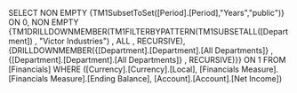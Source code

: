 SELECT NON EMPTY {TM1SubsetToSet([Period].[Period],"Years","public")} ON 0, NON EMPTY {TM1DRILLDOWNMEMBER(TM1FILTERBYPATTERN(TM1SUBSETALL([Department]) , "Victor Industries") , ALL , RECURSIVE),{DRILLDOWNMEMBER({[Department].[Department].[All Departments]} , {[Department].[Department].[All Departments]} , RECURSIVE)}} ON 1 FROM [Financials] WHERE ([Currency].[Currency].[Local], [Financials Measure].[Financials Measure].[Ending Balance], [Account].[Account].[Net Income])